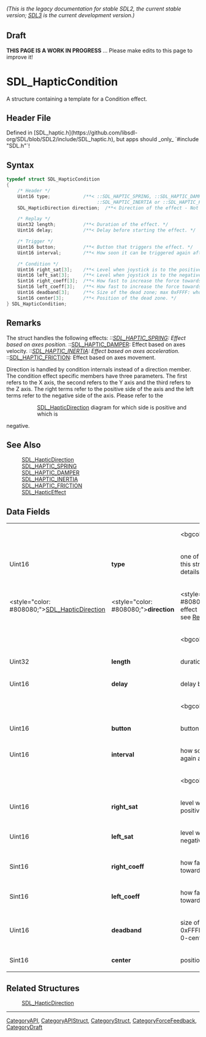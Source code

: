 ====== (This is the legacy documentation for stable SDL2, the current stable version; [https://wiki.libsdl.org/SDL3/ SDL3] is the current development version.) ======

== Draft ==

'''THIS PAGE IS A WORK IN PROGRESS''' ... Please make edits to this page to improve it!
= SDL_HapticCondition =

A structure containing a template for a Condition effect.

== Header File ==

Defined in [SDL_haptic.h](https://github.com/libsdl-org/SDL/blob/SDL2/include/SDL_haptic.h), but apps should _only_ `#include "SDL.h"`!

== Syntax ==

<syntaxhighlight lang='c'>
typedef struct SDL_HapticCondition
{
    /* Header */
    Uint16 type;            /**< ::SDL_HAPTIC_SPRING, ::SDL_HAPTIC_DAMPER,
                                 ::SDL_HAPTIC_INERTIA or ::SDL_HAPTIC_FRICTION */
    SDL_HapticDirection direction;  /**< Direction of the effect - Not used ATM. */

    /* Replay */
    Uint32 length;          /**< Duration of the effect. */
    Uint16 delay;           /**< Delay before starting the effect. */

    /* Trigger */
    Uint16 button;          /**< Button that triggers the effect. */
    Uint16 interval;        /**< How soon it can be triggered again after button. */

    /* Condition */
    Uint16 right_sat[3];    /**< Level when joystick is to the positive side; max 0xFFFF. */
    Uint16 left_sat[3];     /**< Level when joystick is to the negative side; max 0xFFFF. */
    Sint16 right_coeff[3];  /**< How fast to increase the force towards the positive side. */
    Sint16 left_coeff[3];   /**< How fast to increase the force towards the negative side. */
    Uint16 deadband[3];     /**< Size of the dead zone; max 0xFFFF: whole axis-range when 0-centered. */
    Sint16 center[3];       /**< Position of the dead zone. */
} SDL_HapticCondition;</syntaxhighlight>

== Remarks ==

The struct handles the following effects: '' ::[[SDL_HAPTIC_SPRING]]:
Effect based on axes position. '' ::[[SDL_HAPTIC_DAMPER]]: Effect based on
axes velocity. '' ::[[SDL_HAPTIC_INERTIA]]: Effect based on axes
acceleration. '' ::[[SDL_HAPTIC_FRICTION]]: Effect based on axes movement.

Direction is handled by condition internals instead of a direction member.
The condition effect specific members have three parameters. The first
refers to the X axis, the second refers to the Y axis and the third refers
to the Z axis. The right terms refer to the positive side of the axis and
the left terms refer to the negative side of the axis. Please refer to the
::[[SDL_HapticDirection]] diagram for which side is positive and which is
negative.

== See Also ==

:[[SDL_HapticDirection]]
:[[SDL_HAPTIC_SPRING]]
:[[SDL_HAPTIC_DAMPER]]
:[[SDL_HAPTIC_INERTIA]]
:[[SDL_HAPTIC_FRICTION]]
:[[SDL_HapticEffect]]


== Data Fields ==

{|
|
|
|<bgcolor="#EDEDED">''Header''
|-
|Uint16
|'''type'''
|one of the effects handled by this structure; see [[#type|Remarks]] for details
|-
|<style="color: #808080;">[[SDL_HapticDirection]]
|<style="color: #808080;">'''direction'''
|<style="color: #808080;">direction of the effect - not used at the moment; see [[#direction|Remarks]] for details
|-
|
|
|<bgcolor="#EDEDED">''Replay''
|-
|Uint32
|'''length'''
|duration of the effect
|-
|Uint16
|'''delay'''
|delay before starting the effect
|-
|
|
|<bgcolor="#EDEDED">''Trigger''
|-
|Uint16
|'''button'''
|button that triggers the effect
|-
|Uint16
|'''interval'''
|how soon it can be triggered again after button
|-
|
|
|<bgcolor="#EDEDED">''Condition''
|-
|Uint16
|'''right_sat'''
|level when joystick is to the positive side; max 0xFFFF
|-
|Uint16
|'''left_sat'''
|level when joystick is to the negative side; max 0xFFFF
|-
|Sint16
|'''right_coeff'''
|how fast to increase the force towards the positive side
|-
|Sint16
|'''left_coeff'''
|how fast to increase the force towards the negative side
|-
|Uint16
|'''deadband'''
|size of the dead zone; max 0xFFFF: whole axis-range when 0-centered <!-- (units)? --> 
|-
|Sint16
|'''center'''
|position of the dead zone
|}
<!-- <span style="color: green;">All of the Condition fields had a [3] that was left out. Should it be in?</span> -->

== Related Structures ==

:[[SDL_HapticDirection]]

----
[[CategoryAPI]], [[CategoryAPIStruct]], [[CategoryStruct]], [[CategoryForceFeedback]], [[CategoryDraft]]



